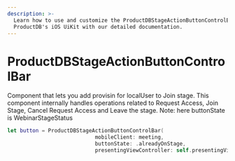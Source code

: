 ```yaml
---
description: >-
  Learn how to use and customize the ProductDBStageActionButtonControlBar component in
  ProductDB's iOS UiKit with our detailed documentation.
---
```


# ProductDBStageActionButtonControlBar

Component that lets you add provisin for localUser to Join stage. This component internally handles operations related to Request Access, Join Stage, Cancel Request Access and Leave the stage.
Note: here buttonState is WebinarStageStatus

```swift
let button = ProductDBStageActionButtonControlBar(
                            mobileClient: meeting,
                            buttonState: .alreadyOnStage,
                            presentingViewController: self.presentingViewController)
```

<head>
  <title>iOS ProductDBWebinarStageToggleButton</title>
</head>
